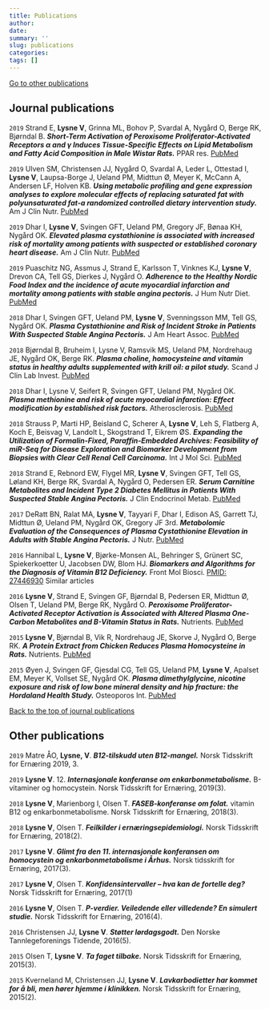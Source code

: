 ```yaml
---
title: Publications
author: 
date: 
summary: ''
slug: publications
categories: 
tags: []
---
```

[Go to other publications](#Other)

## Journal publications {#Journal}

`2019` Strand E, **Lysne V**, Grinna ML, Bohov P, Svardal A, Nygård O, Berge RK, Bjørndal B. __*Short-Term Activation of Peroxisome Proliferator-Activated Receptors &alpha; and &gamma; Induces Tissue-Specific Effects on Lipid Metabolism and Fatty Acid Composition in Male Wistar Rats.*__ PPAR res. [PubMed](https://www.ncbi.nlm.nih.gov/pubmed/31308847)

`2019` Ulven SM, Christensen JJ, Nygård O, Svardal A, Leder L, Ottestad I, **Lysne V**, Laupsa-Borge J, Ueland PM, Midttun Ø, Meyer K, McCann A, Andersen LF, Holven KB. __*Using metabolic profiling and gene expression analyses to explore molecular effects of replacing saturated fat with polyunsaturated fat-a randomized controlled dietary intervention study.*__ Am J Clin Nutr. [PubMed](https://www.ncbi.nlm.nih.gov/pubmed/31051508)

`2019` Dhar I, **Lysne V**, Svingen GFT, Ueland PM, Gregory JF, Bønaa KH, Nygård OK. __*Elevated plasma cystathionine is associated with increased risk of mortality among patients with suspected or established coronary heart disease.*__ Am J Clin Nutr. [PubMed](https://www.ncbi.nlm.nih.gov/pubmed/31005968)

`2019` Puaschitz NG, Assmus J, Strand E, Karlsson T, Vinknes KJ, **Lysne V**, Drevon CA, Tell GS, Dierkes J, Nygård O. __*Adherence to the Healthy Nordic Food Index and the incidence of acute myocardial infarction and mortality among patients with stable angina pectoris.*__ J Hum Nutr Diet. [PubMed](https://www.ncbi.nlm.nih.gov/pubmed/30091209)

`2018` Dhar I, Svingen GFT, Ueland PM, **Lysne V**, Svenningsson MM, Tell GS, Nygård OK. __*Plasma Cystathionine and Risk of Incident Stroke in Patients With Suspected Stable Angina Pectoris.*__ J Am Heart Assoc. [PubMed](https://www.ncbi.nlm.nih.gov/pubmed/30371177)

`2018` Bjørndal B, Bruheim I, Lysne V, Ramsvik MS, Ueland PM, Nordrehaug JE, Nygård OK, Berge RK. __*Plasma choline, homocysteine and vitamin status in healthy adults supplemented with krill oil: a pilot study.*__ Scand J Clin Lab Invest. [PubMed](https://www.ncbi.nlm.nih.gov/pubmed/30261756)

`2018` Dhar I, Lysne V, Seifert R, Svingen GFT, Ueland PM, Nygård OK. __*Plasma methionine and risk of acute myocardial infarction: Effect modification by established risk factors.*__ Atherosclerosis. [PubMed](https://www.ncbi.nlm.nih.gov/pubmed/29621698)

`2018` Strauss P, Marti HP, Beisland C, Scherer A, **Lysne V**, Leh S, Flatberg A, Koch E, Beisvag V, Landolt L, Skogstrand T, Eikrem ØS. __*Expanding the Utilization of Formalin-Fixed, Paraffin-Embedded Archives: Feasibility of miR-Seq for Disease Exploration and Biomarker Development from Biopsies with Clear Cell Renal Cell Carcinoma.*__ Int J Mol Sci. [PubMed](https://www.ncbi.nlm.nih.gov/pubmed/29534467)

`2018` Strand E, Rebnord EW, Flygel MR, **Lysne V**, Svingen GFT, Tell GS, Løland KH, Berge RK, Svardal A, Nygård O, Pedersen ER. __*Serum Carnitine Metabolites and Incident Type 2 Diabetes Mellitus in Patients With Suspected Stable Angina Pectoris.*__ J Clin Endocrinol Metab. [PubMed](https://www.ncbi.nlm.nih.gov/pubmed/29325058)

`2017` DeRatt BN, Ralat MA, **Lysne V**, Tayyari F, Dhar I, Edison AS, Garrett TJ, Midttun Ø, Ueland PM, Nygård OK, Gregory JF 3rd. __*Metabolomic Evaluation of the Consequences of Plasma Cystathionine Elevation in Adults with Stable Angina Pectoris.*__ J Nutr. [PubMed](https://www.ncbi.nlm.nih.gov/pubmed/28794210)

`2016` Hannibal L, **Lysne V**, Bjørke-Monsen AL, Behringer S, Grünert SC, Spiekerkoetter U, Jacobsen DW, Blom HJ. __*Biomarkers and Algorithms for the Diagnosis of Vitamin B12 Deficiency.*__ Front Mol Biosci. [PMID: 27446930](https://www.ncbi.nlm.nih.gov/pubmed/) 
Similar articles

`2016` **Lysne V**, Strand E, Svingen GF, Bjørndal B, Pedersen ER, Midttun Ø, Olsen T, Ueland PM, Berge RK, Nygård O. __*Peroxisome Proliferator-Activated Receptor Activation is Associated with Altered Plasma One-Carbon Metabolites and B-Vitamin Status in Rats.*__ Nutrients. [PubMed](https://www.ncbi.nlm.nih.gov/pubmed/26742069)

`2015` **Lysne V**, Bjørndal B, Vik R, Nordrehaug JE, Skorve J, Nygård O, Berge RK. __*A Protein Extract from Chicken Reduces Plasma Homocysteine in Rats.*__ Nutrients. [PubMed](https://www.ncbi.nlm.nih.gov/pubmed/26053618)

`2015` Øyen J, Svingen GF, Gjesdal CG, Tell GS, Ueland PM, **Lysne V**, Apalset EM, Meyer K, Vollset SE, Nygård OK. __*Plasma dimethylglycine, nicotine exposure and risk of low bone mineral density and hip fracture: the Hordaland Health Study.*__ Osteoporos Int. [PubMed](https://www.ncbi.nlm.nih.gov/pubmed/25616506)

[Back to the top of journal publications](#Journal)

## Other publications {#Other}

`2019` Matre ÅO, **Lysne, V**. __*B12-tilskudd uten B12-mangel.*__ Norsk Tidsskrift for Ernæring 2019, 3. 

`2019` **Lysne V**. 12. __*Internasjonale konferanse om enkarbonmetabolisme.*__ B-vitaminer og homocystein. Norsk Tidsskrift for Ernæring, 2019(3).

`2018` **Lysne V**, Marienborg I, Olsen T. __*FASEB-konferanse om folat.*__ vitamin B12 og enkarbonmetabolisme. Norsk Tidsskrift for Ernæring, 2018(3).

`2018` **Lysne V**, Olsen T. __*Feilkilder i ernæringsepidemiologi.*__ Norsk Tidsskrift for Ernæring, 2018(2). 

`2017` **Lysne V**. __*Glimt fra den 11. internasjonale konferansen om homocystein og enkarbonmetabolisme i Århus.*__ Norsk tidsskrift for Ernæring, 2017(3).

`2017` **Lysne V**, Olsen T. __*Konfidensintervaller – hva kan de fortelle deg?*__ Norsk Tidsskrift for Ernæring, 2017(1)

`2016` **Lysne V**, Olsen T. __*P-verdier. Veiledende eller villedende? En simulert studie.*__ Norsk Tidsskrift for Ernæring, 2016(4).

`2016` Christensen JJ, **Lysne V**. __*Støtter lørdagsgodt.*__ Den Norske Tannlegeforenings Tidende, 2016(5). 

`2015` Olsen T, **Lysne V**. __*Ta faget tilbake.*__ Norsk Tidsskrift for Ernæring, 2015(3).

`2015` Kverneland M, Christensen JJ, **Lysne V**. __*Lavkarbodietter har kommet for å bli, men hører hjemme i klinikken.*__ Norsk Tidsskrift for Ernæring, 2015(2).
